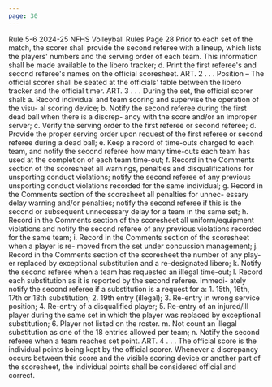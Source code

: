 ```yaml
---
page: 30
---
```


Rule 5-6 2024-25 NFHS Volleyball Rules Page 28 Prior to each set of the match, the scorer shall provide the second referee with a lineup, which lists the players' numbers and the serving order of each team. This information shall be made available to the libero tracker; d. Print the first referee's and second referee's names on the official scoresheet. ART. 2 . . . Position – The official scorer shall be seated at the officials' table between the libero tracker and the official timer. ART. 3 . . . During the set, the official scorer shall: a. Record individual and team scoring and supervise the operation of the visu- al scoring device; b. Notify the second referee during the first dead ball when there is a discrep- ancy with the score and/or an improper server; c. Verify the serving order to the first referee or second referee; d. Provide the proper serving order upon request of the first referee or second referee during a dead ball; e. Keep a record of time-outs charged to each team, and notify the second referee how many time-outs each team has used at the completion of each team time-out; f. Record in the Comments section of the scoresheet all warnings, penalties and disqualifications for unsporting conduct violations; notify the second referee of any previous unsporting conduct violations recorded for the same individual; g. Record in the Comments section of the scoresheet all penalties for unnec- essary delay warning and/or penalties; notify the second referee if this is the second or subsequent unnecessary delay for a team in the same set; h. Record in the Comments section of the scoresheet all uniform/equipment violations and notify the second referee of any previous violations recorded for the same team; i. Record in the Comments section of the scoresheet when a player is re- moved from the set under concussion management; j. Record in the Comments section of the scoresheet the number of any play- er replaced by exceptional substitution and a re-designated libero; k. Notify the second referee when a team has requested an illegal time-out; l. Record each substitution as it is reported by the second referee. Immedi- ately notify the second referee if a substitution is a request for a: 1. 15th, 16th, 17th or 18th substitution; 2. 19th entry (illegal); 3. Re-entry in wrong service position; 4. Re-entry of a disqualified player; 5. Re-entry of an injured/ill player during the same set in which the player was replaced by exceptional substitution; 6. Player not listed on the roster. m. Not count an illegal substitution as one of the 18 entries allowed per team; n. Notify the second referee when a team reaches set point. ART. 4 . . . The official score is the individual points being kept by the official scorer. Whenever a discrepancy occurs between this score and the visible scoring device or another part of the scoresheet, the individual points shall be considered official and correct.